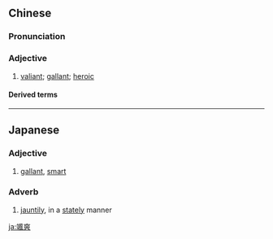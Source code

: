 {{also|飒爽}}
==Chinese==
{{zh-forms|s=飒爽}}

===Pronunciation===
{{zh-pron
|m=sàshuǎng
|c=saap3 song2
|cat=a
}}

===Adjective===
{{zh-adj}}

# [[valiant]]; [[gallant]]; [[heroic]]

====Derived terms====
{{zh-der|英姿颯爽|颯爽英姿}}

----

==Japanese==
{{ja-kanjitab|さつ|そう|k1=さっ|yomi=o}}

===Adjective===
{{ja-adj|infl=tari|さっそう}}

# [[gallant]], [[smart]]

===Adverb===
{{ja-pos|adverb|さっそう}}

# [[jauntily]], in a [[stately]] manner

[[ja:颯爽]]